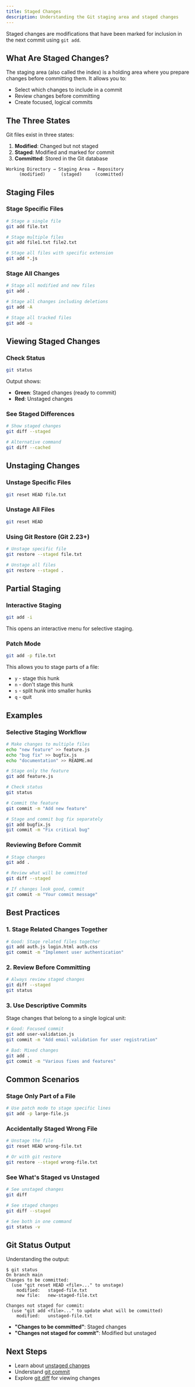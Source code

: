 ```yaml
---
title: Staged Changes
description: Understanding the Git staging area and staged changes
---
```

Staged changes are modifications that have been marked for inclusion in the next commit using `git add`.

## What Are Staged Changes?

The staging area (also called the index) is a holding area where you prepare changes before committing them. It allows you to:

- Select which changes to include in a commit
- Review changes before committing
- Create focused, logical commits

## The Three States

Git files exist in three states:

1. **Modified**: Changed but not staged
2. **Staged**: Modified and marked for commit
3. **Committed**: Stored in the Git database

```
Working Directory → Staging Area → Repository
     (modified)      (staged)     (committed)
```

## Staging Files

### Stage Specific Files

```bash
# Stage a single file
git add file.txt

# Stage multiple files
git add file1.txt file2.txt

# Stage all files with specific extension
git add *.js
```

### Stage All Changes

```bash
# Stage all modified and new files
git add .

# Stage all changes including deletions
git add -A

# Stage all tracked files
git add -u
```

## Viewing Staged Changes

### Check Status

```bash
git status
```

Output shows:
- **Green**: Staged changes (ready to commit)
- **Red**: Unstaged changes

### See Staged Differences

```bash
# Show staged changes
git diff --staged

# Alternative command
git diff --cached
```

## Unstaging Changes

### Unstage Specific Files

```bash
git reset HEAD file.txt
```

### Unstage All Files

```bash
git reset HEAD
```

### Using Git Restore (Git 2.23+)

```bash
# Unstage specific file
git restore --staged file.txt

# Unstage all files
git restore --staged .
```

## Partial Staging

### Interactive Staging

```bash
git add -i
```

This opens an interactive menu for selective staging.

### Patch Mode

```bash
git add -p file.txt
```

This allows you to stage parts of a file:
- `y` - stage this hunk
- `n` - don't stage this hunk
- `s` - split hunk into smaller hunks
- `q` - quit

## Examples

### Selective Staging Workflow

```bash
# Make changes to multiple files
echo "new feature" >> feature.js
echo "bug fix" >> bugfix.js
echo "documentation" >> README.md

# Stage only the feature
git add feature.js

# Check status
git status

# Commit the feature
git commit -m "Add new feature"

# Stage and commit bug fix separately
git add bugfix.js
git commit -m "Fix critical bug"
```

### Reviewing Before Commit

```bash
# Stage changes
git add .

# Review what will be committed
git diff --staged

# If changes look good, commit
git commit -m "Your commit message"
```

## Best Practices

### 1. Stage Related Changes Together

```bash
# Good: Stage related files together
git add auth.js login.html auth.css
git commit -m "Implement user authentication"
```

### 2. Review Before Committing

```bash
# Always review staged changes
git diff --staged
git status
```

### 3. Use Descriptive Commits

Stage changes that belong to a single logical unit:

```bash
# Good: Focused commit
git add user-validation.js
git commit -m "Add email validation for user registration"

# Bad: Mixed changes
git add .
git commit -m "Various fixes and features"
```

## Common Scenarios

### Stage Only Part of a File

```bash
# Use patch mode to stage specific lines
git add -p large-file.js
```

### Accidentally Staged Wrong File

```bash
# Unstage the file
git reset HEAD wrong-file.txt

# Or with git restore
git restore --staged wrong-file.txt
```

### See What's Staged vs Unstaged

```bash
# See unstaged changes
git diff

# See staged changes
git diff --staged

# See both in one command
git status -v
```

## Git Status Output

Understanding the output:

```
$ git status
On branch main
Changes to be committed:
  (use "git reset HEAD <file>..." to unstage)
    modified:   staged-file.txt
    new file:   new-staged-file.txt

Changes not staged for commit:
  (use "git add <file>..." to update what will be committed)
    modified:   unstaged-file.txt
```

- **"Changes to be committed"**: Staged changes
- **"Changes not staged for commit"**: Modified but unstaged

## Next Steps

- Learn about [unstaged changes](/docs/2-git-basics/working-with-files/unstaged-changes)
- Understand [git commit](/docs/2-git-basics/commands/git-commit)
- Explore [git diff](/docs/2-git-basics/commands/git-diff) for viewing changes
